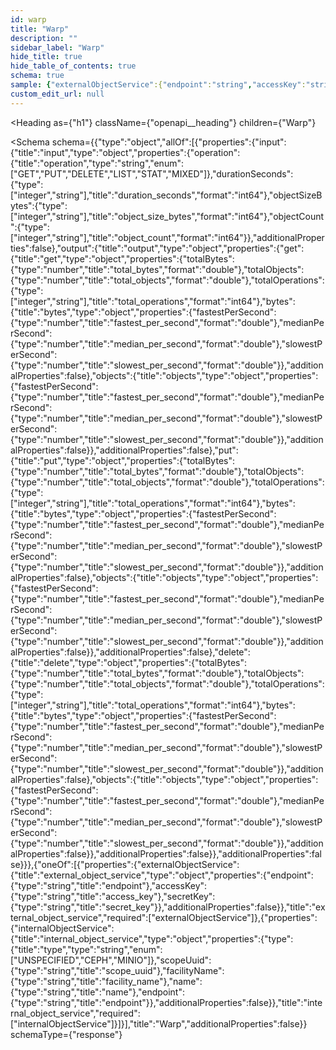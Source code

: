 ```yaml
---
id: warp
title: "Warp"
description: ""
sidebar_label: "Warp"
hide_title: true
hide_table_of_contents: true
schema: true
sample: {"externalObjectService":{"endpoint":"string","accessKey":"string","secretKey":"string"}}
custom_edit_url: null
---
```



<Heading
  as={"h1"}
  className={"openapi__heading"}
  children={"Warp"}
>
</Heading>





<Schema
  schema={{"type":"object","allOf":[{"properties":{"input":{"title":"input","type":"object","properties":{"operation":{"title":"operation","type":"string","enum":["GET","PUT","DELETE","LIST","STAT","MIXED"]},"durationSeconds":{"type":["integer","string"],"title":"duration_seconds","format":"int64"},"objectSizeBytes":{"type":["integer","string"],"title":"object_size_bytes","format":"int64"},"objectCount":{"type":["integer","string"],"title":"object_count","format":"int64"}},"additionalProperties":false},"output":{"title":"output","type":"object","properties":{"get":{"title":"get","type":"object","properties":{"totalBytes":{"type":"number","title":"total_bytes","format":"double"},"totalObjects":{"type":"number","title":"total_objects","format":"double"},"totalOperations":{"type":["integer","string"],"title":"total_operations","format":"int64"},"bytes":{"title":"bytes","type":"object","properties":{"fastestPerSecond":{"type":"number","title":"fastest_per_second","format":"double"},"medianPerSecond":{"type":"number","title":"median_per_second","format":"double"},"slowestPerSecond":{"type":"number","title":"slowest_per_second","format":"double"}},"additionalProperties":false},"objects":{"title":"objects","type":"object","properties":{"fastestPerSecond":{"type":"number","title":"fastest_per_second","format":"double"},"medianPerSecond":{"type":"number","title":"median_per_second","format":"double"},"slowestPerSecond":{"type":"number","title":"slowest_per_second","format":"double"}},"additionalProperties":false}},"additionalProperties":false},"put":{"title":"put","type":"object","properties":{"totalBytes":{"type":"number","title":"total_bytes","format":"double"},"totalObjects":{"type":"number","title":"total_objects","format":"double"},"totalOperations":{"type":["integer","string"],"title":"total_operations","format":"int64"},"bytes":{"title":"bytes","type":"object","properties":{"fastestPerSecond":{"type":"number","title":"fastest_per_second","format":"double"},"medianPerSecond":{"type":"number","title":"median_per_second","format":"double"},"slowestPerSecond":{"type":"number","title":"slowest_per_second","format":"double"}},"additionalProperties":false},"objects":{"title":"objects","type":"object","properties":{"fastestPerSecond":{"type":"number","title":"fastest_per_second","format":"double"},"medianPerSecond":{"type":"number","title":"median_per_second","format":"double"},"slowestPerSecond":{"type":"number","title":"slowest_per_second","format":"double"}},"additionalProperties":false}},"additionalProperties":false},"delete":{"title":"delete","type":"object","properties":{"totalBytes":{"type":"number","title":"total_bytes","format":"double"},"totalObjects":{"type":"number","title":"total_objects","format":"double"},"totalOperations":{"type":["integer","string"],"title":"total_operations","format":"int64"},"bytes":{"title":"bytes","type":"object","properties":{"fastestPerSecond":{"type":"number","title":"fastest_per_second","format":"double"},"medianPerSecond":{"type":"number","title":"median_per_second","format":"double"},"slowestPerSecond":{"type":"number","title":"slowest_per_second","format":"double"}},"additionalProperties":false},"objects":{"title":"objects","type":"object","properties":{"fastestPerSecond":{"type":"number","title":"fastest_per_second","format":"double"},"medianPerSecond":{"type":"number","title":"median_per_second","format":"double"},"slowestPerSecond":{"type":"number","title":"slowest_per_second","format":"double"}},"additionalProperties":false}},"additionalProperties":false}},"additionalProperties":false}}},{"oneOf":[{"properties":{"externalObjectService":{"title":"external_object_service","type":"object","properties":{"endpoint":{"type":"string","title":"endpoint"},"accessKey":{"type":"string","title":"access_key"},"secretKey":{"type":"string","title":"secret_key"}},"additionalProperties":false}},"title":"external_object_service","required":["externalObjectService"]},{"properties":{"internalObjectService":{"title":"internal_object_service","type":"object","properties":{"type":{"title":"type","type":"string","enum":["UNSPECIFIED","CEPH","MINIO"]},"scopeUuid":{"type":"string","title":"scope_uuid"},"facilityName":{"type":"string","title":"facility_name"},"name":{"type":"string","title":"name"},"endpoint":{"type":"string","title":"endpoint"}},"additionalProperties":false}},"title":"internal_object_service","required":["internalObjectService"]}]}],"title":"Warp","additionalProperties":false}}
  schemaType={"response"}
>
  
</Schema>
            